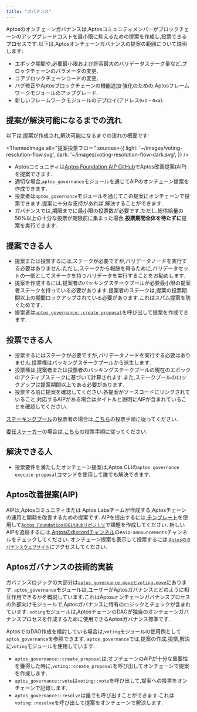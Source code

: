 ```yaml
---
title: "ガバナンス"
---
```



Aptosのオンチェーンガバナンスは,Aptosコミュニティメンバーがブロックチェーンのアップグレードコストを最小限に抑えるための提案を作成し,投票できるプロセスです.以下は,Aptosオンチェーンガバナンスの提案の範囲について説明します:

- エポック期間や,必要最小限および許容最大のバリデータステーク量など,ブロックチェーンのパラメータの変更.
- コアブロックチェーンコードの変更.
- バグ修正やAptosブロックチェーンの機能追加·強化のための,Aptosフレームワークモジュールのアップグレード.
- 新しいフレームワークモジュールのデプロイ(アドレス`0x1` - `0xa`).

## 提案が解決可能になるまでの流れ

以下は,提案が作成され,解決可能になるまでの流れの概要です:

<ThemedImage
  alt="提案投票フロー"
  sources={{
light: '~/images/voting-resolution-flow.svg',
dark: '~/images/voting-resolution-flow-dark.svg',
}}
/>

- Aptosコミュニティは[Aptos Foundation AIP GitHub](https://github.com/aptos-foundation/AIPs)でAptos改善提案(AIP)を提案できます.
- 適切な場合,`aptos_governance`モジュールを通じてAIPのオンチェーン提案を作成できます.
- 投票者は`aptos_governance`モジュールを通じてこの提案にオンチェーンで投票できます.提案に十分な支持があれば,解決することができます.
- ガバナンスでは,期限までに最小限の投票数が必要です.ただし,総供給量の50%以上の十分な投票が期限前に集まった場合,**投票期間全体を待たずに**提案を実行できます.

## 提案できる人

- 提案または投票するには,ステークが必要ですが,バリデータノードを実行する必要はありません.ただし,ステークから報酬を得るために,バリデータセットの一部としてステークを持つバリデータを実行することをお勧めします.
- 提案を作成するには,提案者のバッキングステークプールが必要最小限の提案者ステークを持っている必要があります.提案者のステークは,提案の投票期間以上の期間ロックアップされている必要があります.これはスパム提案を防ぐためです.
- 提案者は[`aptos_governance::create_proposal`](https://github.com/aptos-labs/aptos-core/blob/27a255ebc662817944435349afc4ec33ea317e64/aptos-move/framework/aptos-framework/sources/aptos_governance.move#L183)を呼び出して提案を作成できます.

## 投票できる人

- 投票するにはステークが必要ですが,バリデータノードを実行する必要はありません.投票権はバッキングステークプールから派生します.
- 投票権は,提案者または投票者のバッキングステークプールの現在のエポックのアクティブステークに基づいて計算されます.また,ステークプールのロックアップは提案期間以上である必要があります.
- 投票する前に提案を確認してください.各提案がソースコードにリンクされていること,対応するAIPがある場合はタイトルと説明にAIPが含まれていることを確認してください.

[ステーキングプール](/ja/network/blockchain/staking)の投票者の場合は,[こちら](/ja/network/nodes/validator-node/connect-nodes/staking-pool-voter)の投票手順に従ってください.

[委任ステーカー](/ja/network/blockchain/delegated-staking)の場合は,[こちら](/ja/network/nodes/validator-node/connect-nodes/staking-pool-voter.mdx#delegation-pool-voter)の投票手順に従ってください.

## 解決できる人

- 投票要件を満たしたオンチェーン提案は,Aptos CLIの`aptos governance execute-proposal`コマンドを使用して誰でも解決できます.

## Aptos改善提案(AIP)

AIPは,Aptosコミュニティまたは Aptos Labsチームが作成する,Aptosチェーンの運用と開発を改善するための提案です.
AIPを提出するには,[テンプレート](https://github.com/aptos-foundation/AIPs/blob/main/TEMPLATE.md)を使用して[`Aptos FoundationのGitHubリポジトリ`](https://github.com/aptos-foundation/AIPs/issues)で課題を作成してください.
新しいAIPを追跡するには,[Aptosのdiscordチャンネル](https://discord.gg/aptosnetwork)の`#aip-announcements`チャンネルをチェックしてください.
オンチェーン提案を表示して投票するには,[`Aptosのガバナンスウェブサイト`](https://governance.aptosfoundation.org/)にアクセスしてください.

## Aptosガバナンスの技術的実装

ガバナンスロジックの大部分は[`aptos_governance.moveとvoting.move`](https://github.com/aptos-labs/aptos-core/blob/main/aptos-move/framework/aptos-framework/sources)にあります.
`aptos_governance`モジュールは,ユーザーがAptosガバナンスとどのように相互作用できるかを概説しています.これはAptosオンチェーンガバナンスプロセスの外部向けモジュールで,Aptosガバナンスに特有のロジックとチェックが含まれています.
`voting`モジュールは,AptosチェーンのDAOが独自のオンチェーンガバナンスプロセスを作成するために使用できるAptosガバナンス標準です.

AptosでのDAO作成を検討している場合は,`voting`モジュールの使用例として`aptos_governance`を参照できます.
`aptos_governance`では,提案の作成,投票,解決に`voting`モジュールを使用しています.

- `aptos_governance::create_proposal`は,オフチェーンのAIPが十分な重要性を獲得した時に,`voting::create_proposal`を呼び出してオンチェーンで提案を作成します.
- `aptos_governance::vote`は`voting::vote`を呼び出して,提案への投票をオンチェーンで記録します.
- `aptos_governance::resolve`は誰でも呼び出すことができます.これは`voting::resolve`を呼び出して提案をオンチェーンで解決します.
